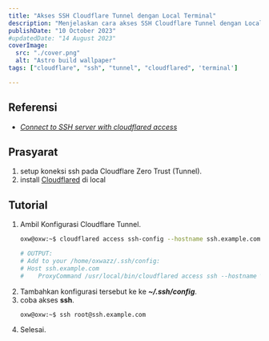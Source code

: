 ```yaml
---
title: "Akses SSH Cloudflare Tunnel dengan Local Terminal"
description: "Menjelaskan cara akses SSH Cloudflare Tunnel dengan Local Terminal."
publishDate: "10 October 2023"
#updatedDate: "14 August 2023"
coverImage:
  src: "./cover.png"
  alt: "Astro build wallpaper"
tags: ["cloudflare", "ssh", "tunnel", "cloudflared", 'terminal']

---
```



## Referensi
* [_Connect to SSH server with cloudflared access_](https://developers.cloudflare.com/cloudflare-one/connections/connect-networks/use-cases/ssh/#connect-to-ssh-server-with-cloudflared-access)


## Prasyarat
1. setup koneksi ssh pada Cloudflare Zero Trust (Tunnel).
2. install [Cloudflared](https://developers.cloudflare.com/cloudflare-one/connections/connect-networks/downloads/#linux) di local


## Tutorial
1. Ambil Konfigurasi Cloudflare Tunnel.
   ```bash
   oxw@oxw:~$ cloudflared access ssh-config --hostname ssh.example.com

   # OUTPUT:
   # Add to your /home/oxwazz/.ssh/config:
   # Host ssh.example.com
   #    ProxyCommand /usr/local/bin/cloudflared access ssh --hostname %h
   ```
2. Tambahkan konfigurasi tersebut ke ke **_~/.ssh/config_**.
3. coba akses **ssh**.
   ```bash
   oxw@oxw:~$ ssh root@ssh.example.com
   ```
4. Selesai.
